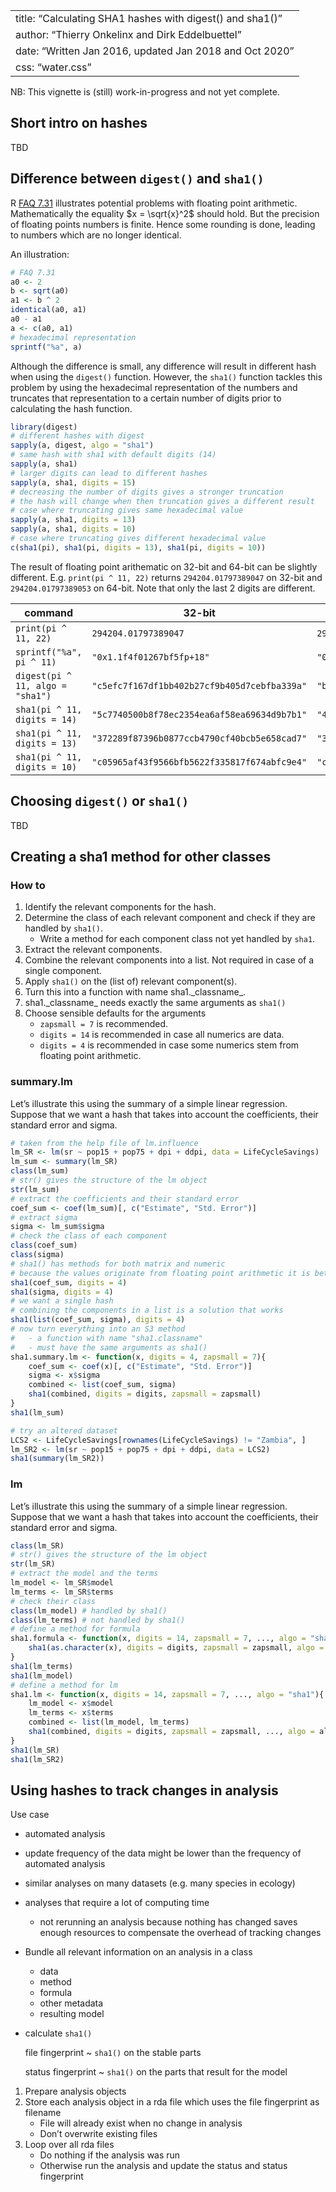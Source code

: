 <!--
%\VignetteIndexEntry{sha1() versus digest()}
%\VignetteEngine{simplermarkdown::mdweave_to_html}
%\VignetteEncoding{UTF-8}
-->
---
title: "Calculating SHA1 hashes with digest() and sha1()"
author: "Thierry Onkelinx and Dirk Eddelbuettel"
date: "Written Jan 2016, updated Jan 2018 and Oct 2020"
css: "water.css"
---

NB: This vignette is (still) work-in-progress and not yet complete.

## Short intro on hashes

TBD

## Difference between `digest()` and `sha1()`

R [FAQ 7.31](https://cran.r-project.org/doc/FAQ/R-FAQ.html#Why-doesn_0027t-R-think-these-numbers-are-equal_003f) illustrates potential problems with floating point arithmetic. Mathematically the equality $x = \sqrt{x}^2$ should hold. But the precision of floating points numbers is finite. Hence some rounding is done, leading to numbers which are no longer identical.

An illustration:

```r 
# FAQ 7.31
a0 <- 2
b <- sqrt(a0)
a1 <- b ^ 2
identical(a0, a1)
a0 - a1
a <- c(a0, a1)
# hexadecimal representation
sprintf("%a", a)
```

Although the difference is small, any difference will result in different hash when using the `digest()` function. 
However, the `sha1()` function tackles this problem by using the hexadecimal representation of the numbers and truncates 
that representation to a certain number of digits prior to calculating the hash function. 

```r
library(digest)
# different hashes with digest
sapply(a, digest, algo = "sha1")
# same hash with sha1 with default digits (14)
sapply(a, sha1)
# larger digits can lead to different hashes
sapply(a, sha1, digits = 15)
# decreasing the number of digits gives a stronger truncation
# the hash will change when then truncation gives a different result
# case where truncating gives same hexadecimal value
sapply(a, sha1, digits = 13)
sapply(a, sha1, digits = 10)
# case where truncating gives different hexadecimal value
c(sha1(pi), sha1(pi, digits = 13), sha1(pi, digits = 10))
```

The result of floating point arithematic on 32-bit and 64-bit can be slightly different. E.g. `print(pi ^ 11, 22)` returns `294204.01797389047` on 32-bit and `294204.01797389053` on 64-bit. Note that only the last 2 digits are different.  

| command | 32-bit | 64-bit|
| - | - | - |
| `print(pi ^ 11, 22)` | `294204.01797389047` | `294204.01797389053` |
| `sprintf("%a", pi ^ 11)`| `"0x1.1f4f01267bf5fp+18"` | `"0x1.1f4f01267bf6p+18"` |
| `digest(pi ^ 11, algo = "sha1")` | `"c5efc7f167df1bb402b27cf9b405d7cebfba339a"` | `"b61f6fea5e2a7952692cefe8bba86a00af3de713"`|
| `sha1(pi ^ 11, digits = 14)` | `"5c7740500b8f78ec2354ea6af58ea69634d9b7b1"` | `"4f3e296b9922a7ddece2183b1478d0685609a359"` |
| `sha1(pi ^ 11, digits = 13)` | `"372289f87396b0877ccb4790cf40bcb5e658cad7"` | `"372289f87396b0877ccb4790cf40bcb5e658cad7"` |
| `sha1(pi ^ 11, digits = 10)` | `"c05965af43f9566bfb5622f335817f674abfc9e4"` | `"c05965af43f9566bfb5622f335817f674abfc9e4"` |

## Choosing `digest()` or `sha1()`

TBD

## Creating a sha1 method for other classes

### How to

1. Identify the relevant components for the hash.
1. Determine the class of each relevant component and check if they are handled by `sha1()`.
    - Write a method for each component class not yet handled by `sha1`.
1. Extract the relevant components.
1. Combine the relevant components into a list. Not required in case of a single component.
1. Apply `sha1()` on the (list of) relevant component(s).
1. Turn this into a function with name sha1._classname_.
1. sha1._classname_ needs exactly the same arguments as `sha1()`
1. Choose sensible defaults for the arguments
    - `zapsmall = 7` is recommended.
    - `digits = 14` is recommended in case all numerics are data.
    - `digits = 4` is recommended in case some numerics stem from floating point arithmetic.

###  summary.lm

Let's illustrate this using the summary of a simple linear regression. Suppose that we want a hash that takes into account the coefficients, their standard error and sigma.

```r
# taken from the help file of lm.influence
lm_SR <- lm(sr ~ pop15 + pop75 + dpi + ddpi, data = LifeCycleSavings)
lm_sum <- summary(lm_SR)
class(lm_sum)
# str() gives the structure of the lm object
str(lm_sum)
# extract the coefficients and their standard error
coef_sum <- coef(lm_sum)[, c("Estimate", "Std. Error")]
# extract sigma
sigma <- lm_sum$sigma
# check the class of each component
class(coef_sum)
class(sigma)
# sha1() has methods for both matrix and numeric
# because the values originate from floating point arithmetic it is better to use a low number of digits
sha1(coef_sum, digits = 4)
sha1(sigma, digits = 4)
# we want a single hash
# combining the components in a list is a solution that works
sha1(list(coef_sum, sigma), digits = 4)
# now turn everything into an S3 method
#   - a function with name "sha1.classname"
#   - must have the same arguments as sha1()
sha1.summary.lm <- function(x, digits = 4, zapsmall = 7){
    coef_sum <- coef(x)[, c("Estimate", "Std. Error")]
    sigma <- x$sigma
    combined <- list(coef_sum, sigma)
    sha1(combined, digits = digits, zapsmall = zapsmall)
}
sha1(lm_sum)

# try an altered dataset
LCS2 <- LifeCycleSavings[rownames(LifeCycleSavings) != "Zambia", ]
lm_SR2 <- lm(sr ~ pop15 + pop75 + dpi + ddpi, data = LCS2)
sha1(summary(lm_SR2))
```

###  lm

Let's illustrate this using the summary of a simple linear regression. Suppose that we want a hash that takes into account the coefficients, their standard error and sigma.

```r
class(lm_SR)
# str() gives the structure of the lm object
str(lm_SR)
# extract the model and the terms
lm_model <- lm_SR$model
lm_terms <- lm_SR$terms
# check their class
class(lm_model) # handled by sha1()
class(lm_terms) # not handled by sha1()
# define a method for formula
sha1.formula <- function(x, digits = 14, zapsmall = 7, ..., algo = "sha1"){
    sha1(as.character(x), digits = digits, zapsmall = zapsmall, algo = algo)
}
sha1(lm_terms)
sha1(lm_model)
# define a method for lm
sha1.lm <- function(x, digits = 14, zapsmall = 7, ..., algo = "sha1"){
    lm_model <- x$model
    lm_terms <- x$terms
    combined <- list(lm_model, lm_terms)
    sha1(combined, digits = digits, zapsmall = zapsmall, ..., algo = algo)
}
sha1(lm_SR)
sha1(lm_SR2)
```

## Using hashes to track changes in analysis

Use case

- automated analysis
- update frequency of the data might be lower than the frequency of automated analysis
- similar analyses on many datasets (e.g. many species in ecology)
- analyses that require a lot of computing time
    - not rerunning an analysis because nothing has changed saves enough resources to compensate the overhead of tracking changes

- Bundle all relevant information on an analysis in a class
    - data
    - method
    - formula
    - other metadata
    - resulting model
- calculate `sha1()`

    file fingerprint
      ~ `sha1()` on the stable parts
    
    status fingerprint
      ~ `sha1()` on the parts that result for the model

1. Prepare analysis objects
1. Store each analysis object in a rda file which uses the file fingerprint as filename
    - File will already exist when no change in analysis
    - Don't overwrite existing files
1. Loop over all rda files
    - Do nothing if the analysis was run
    - Otherwise run the analysis and update the status and status fingerprint
